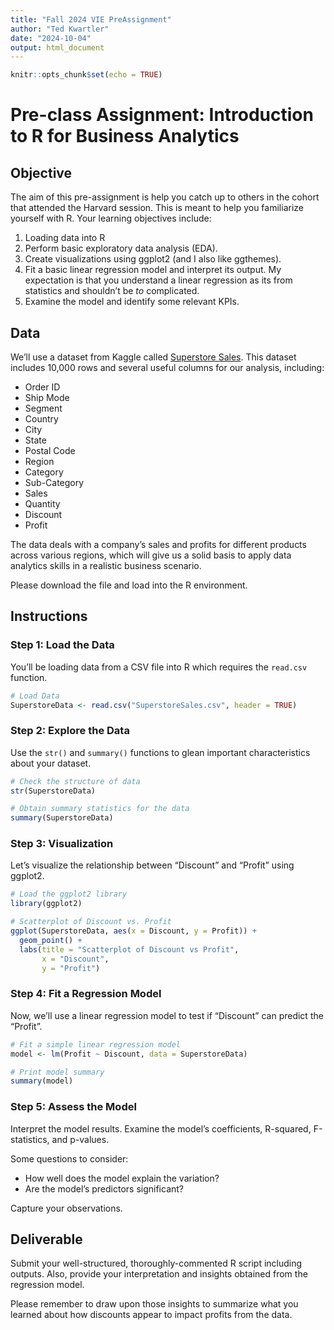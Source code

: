 ```yaml
---
title: "Fall 2024 VIE PreAssignment"
author: "Ted Kwartler"
date: "2024-10-04"
output: html_document
---
```


```r
knitr::opts_chunk$set(echo = TRUE)
```

# Pre-class Assignment: Introduction to R for Business Analytics

## Objective

The aim of this pre-assignment is help you catch up to others in the cohort that attended the Harvard session.  This is meant to help you familiarize yourself with R. Your learning objectives include:

1. Loading data into R 
2. Perform basic exploratory data analysis (EDA).
3. Create visualizations using ggplot2 (and I also like ggthemes).
4. Fit a basic linear regression model and interpret its output.  My expectation is that you understand a linear regression as its from statistics and shouldn't be *to* complicated.
5. Examine the model and identify some relevant KPIs.

## Data

We'll use a dataset from Kaggle called [Superstore Sales](https://www.kaggle.com/jr2ngb/superstore-data). 
This dataset includes 10,000 rows and several useful columns for our analysis, including:

- Order ID
- Ship Mode
- Segment
- Country
- City
- State
- Postal Code
- Region
- Category
- Sub-Category
- Sales
- Quantity
- Discount
- Profit

The data deals with a company's sales and profits for different products across various regions, which will give us a solid basis to apply data analytics skills in a realistic business scenario.

Please download the file and load into the R environment.

## Instructions

### Step 1: Load the Data

You'll be loading data from a CSV file into R which requires the `read.csv` function.

```r
# Load Data
SuperstoreData <- read.csv("SuperstoreSales.csv", header = TRUE)
```

### Step 2: Explore the Data

Use the `str()` and `summary()` functions to glean important characteristics about your dataset.

```r
# Check the structure of data
str(SuperstoreData)

# Obtain summary statistics for the data
summary(SuperstoreData)
```

### Step 3: Visualization

Let's visualize the relationship between "Discount" and "Profit" using ggplot2.

```r
# Load the ggplot2 library
library(ggplot2)

# Scatterplot of Discount vs. Profit
ggplot(SuperstoreData, aes(x = Discount, y = Profit)) +
  geom_point() +
  labs(title = "Scatterplot of Discount vs Profit",
       x = "Discount",
       y = "Profit")
```

### Step 4: Fit a Regression Model

Now, we'll use a linear regression model to test if "Discount" can predict the "Profit". 

```r
# Fit a simple linear regression model
model <- lm(Profit ~ Discount, data = SuperstoreData)

# Print model summary
summary(model)
```

### Step 5: Assess the Model

Interpret the model results. Examine the model's coefficients, R-squared, F-statistics, and p-values. 

Some questions to consider:

- How well does the model explain the variation?
- Are the model's predictors significant? 

Capture your observations.

## Deliverable

Submit your well-structured, thoroughly-commented R script including outputs. Also, provide your interpretation and insights obtained from the regression model.

Please remember to draw upon those insights to summarize what you learned about how discounts appear to impact profits from the data.